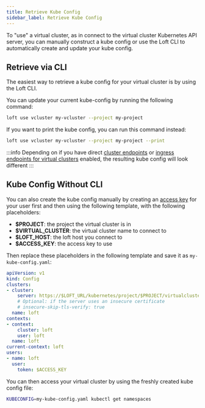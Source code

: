 ```yaml
---
title: Retrieve Kube Config
sidebar_label: Retrieve Kube Config
---
```


To "use" a virtual cluster, as in connect to the virtual cluster Kubernetes API server, you can
manually construct a kube config or use the Loft CLI to automatically create and update your
kube config.


## Retrieve via CLI

The easiest way to retrieve a kube config for your virtual cluster is by using the Loft CLI.

You can update your current kube-config by running the following command:
```bash
loft use vcluster my-vcluster --project my-project
```

If you want to print the kube config, you can run this command instead:
```bash
loft use vcluster my-vcluster --project my-project --print
```

:::info
Depending on if you have direct [cluster endpoints](../clusters/multi-region-mode) or
[ingress endpoints for virtual clusters](../virtual-clusters/ingress-access)
enabled, the resulting kube config will look different
:::


## Kube Config Without CLI

You can also create the kube config manually by creating an [access key](../users/access-keys) for
your user first and then using the following template, with the following placeholders:

* **$PROJECT**: the project the virtual cluster is in
* **$VIRTUAL_CLUSTER**: the virtual cluster name to connect to
* **$LOFT_HOST**: the loft host you connect to
* **$ACCESS_KEY**: the access key to use

Then replace these placeholders in the following template and save it as `my-kube-config.yaml`:

```yaml
apiVersion: v1
kind: Config
clusters:
- cluster:
    server: https://$LOFT_URL/kubernetes/project/$PROJECT/virtualcluster/$VIRTUAL_CLUSTER
    # Optional: if the server uses an insecure certificate
    # insecure-skip-tls-verify: true
  name: loft
contexts:
- context:
    cluster: loft
    user: loft
  name: loft
current-context: loft
users:
- name: loft
  user:
    token: $ACCESS_KEY
```

You can then access your virtual cluster by using the freshly created kube config file:
```bash
KUBECONFIG=my-kube-config.yaml kubectl get namespaces
```
